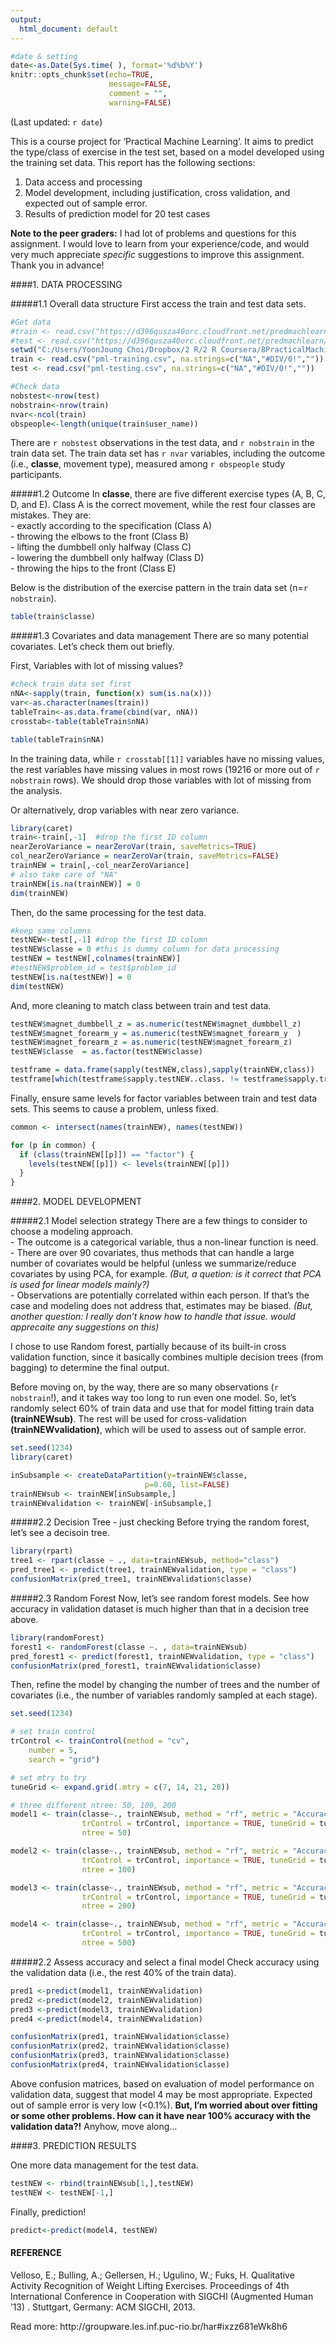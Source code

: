 ---
output:
  html_document: default
---
```{r intro, echo=FALSE, results="hide"}
#date & setting
date<-as.Date(Sys.time(	), format='%d%b%Y')
knitr::opts_chunk$set(echo=TRUE,
                      message=FALSE, 
                      comment = "", 
                      warning=FALSE) 
```
(Last updated: `r date`)

This is a course project for 'Practical Machine Learning'. It aims to predict the type/class of exercise in the test set, based on a model developed using the training set data. This report has the following sections:  

1. Data access and processing  
2. Model development, including justification, cross validation, and expected out of sample error.
3. Results of prediction model for 20 test cases   

__Note to the peer graders:__ I had lot of problems and questions for this assignment. I would love to learn from your experience/code, and would very much appreciate _specific_ suggestions to improve this assignment. Thank you in advance! 

####1. DATA PROCESSING 

#####1.1 Overall data structure 
First access the train and test data sets. 
```{r getdata, cache=TRUE}
#Get data
#train <- read.csv("https://d396qusza40orc.cloudfront.net/predmachlearn/pml-training.csv")
#test <- read.csv("https://d396qusza40orc.cloudfront.net/predmachlearn/pml-testing.csv")
setwd("C:/Users/YoonJoung Choi/Dropbox/2 R/2 R Coursera/8PracticalMachineLearning")
train <- read.csv("pml-training.csv", na.strings=c("NA","#DIV/0!",""))
test <- read.csv("pml-testing.csv", na.strings=c("NA","#DIV/0!",""))

#Check data
nobstest<-nrow(test)
nobstrain<-nrow(train)
nvar<-ncol(train)
obspeople<-length(unique(train$user_name))
```
There are `r nobstest` observations in the test data, and `r nobstrain` in the train data set. The train data set has `r nvar` variables, including the outcome (i.e., __classe__, movement type), measured among `r obspeople` study participants. 

#####1.2 Outcome 
In __classe__, there are five different exercise types (A, B, C, D, and E). Class A is the correct movement, while the rest four classes are mistakes. They are:  
- exactly according to the specification (Class A)  
- throwing the elbows to the front (Class B)  
- lifting the dumbbell only halfway (Class C)  
- lowering the dumbbell only halfway (Class D)  
- throwing the hips to the front (Class E)  

Below is the distribution of the exercise pattern in the train data set (n=`r nobstrain`). 
```{r outcome, echo=FALSE}
table(train$classe) 
```

#####1.3 Covariates and data management 
There are so many potential covariates. Let's check them out briefly.  

First, Variables with lot of missing values?
```{r checkmissingTrain}
#check train data set first
nNA<-sapply(train, function(x) sum(is.na(x)))
var<-as.character(names(train))
tableTrain<-as.data.frame(cbind(var, nNA))
crosstab<-table(tableTrain$nNA)

table(tableTrain$nNA) 
```
In the training data, while `r crosstab[[1]]` variables have no missing values, the rest variables have missing values in most rows (19216 or more out of `r nobstrain` rows). We should drop those variables with lot of missing from the analysis. 

Or alternatively, drop variables with near zero variance. 
```{r nearzerovar}
library(caret)
train<-train[,-1]  #drop the first ID column
nearZeroVariance = nearZeroVar(train, saveMetrics=TRUE)
col_nearZeroVariance = nearZeroVar(train, saveMetrics=FALSE)
trainNEW = train[,-col_nearZeroVariance]
# also take care of "NA"
trainNEW[is.na(trainNEW)] = 0
dim(trainNEW)
```

Then, do the same processing for the test data. 
```{r}
#keep same columns 
testNEW<-test[,-1] #drop the first ID column
testNEW$classe = 0 #this is dummy column for data processing 
testNEW = testNEW[,colnames(trainNEW)]
#testNEW$problem_id = test$problem_id 
testNEW[is.na(testNEW)] = 0
dim(testNEW)
```

And, more cleaning to match class between train and test data.
```{r morecleaning}
testNEW$magnet_dumbbell_z = as.numeric(testNEW$magnet_dumbbell_z)
testNEW$magnet_forearm_y = as.numeric(testNEW$magnet_forearm_y  )
testNEW$magnet_forearm_z = as.numeric(testNEW$magnet_forearm_z)
testNEW$classe  = as.factor(testNEW$classe)

testframe = data.frame(sapply(testNEW,class),sapply(trainNEW,class))
testframe[which(testframe$sapply.testNEW..class. != testframe$sapply.trainNEW..class.),]
```

Finally, ensure same levels for factor variables between train and test data sets. This seems to cause a problem, unless fixed. 
```{r factorlevel}
common <- intersect(names(trainNEW), names(testNEW)) 

for (p in common) { 
  if (class(trainNEW[[p]]) == "factor") { 
    levels(testNEW[[p]]) <- levels(trainNEW[[p]]) 
  } 
}
```

####2. MODEL DEVELOPMENT

#####2.1 Model selection strategy 
There are a few things to consider to choose a modeling approach.  
- The outcome is a categorical variable, thus a non-linear function is need.  
- There are over 90 covariates, thus methods that can handle a large number of covariates would be helpful (unless we summarize/reduce covariates by using PCA, for example. _(But, a quetion: is it correct that PCA is used for linear models mainly?)_  
- Observations are potentially correlated within each person. If that's the case and modeling does not address that, estimates may be biased. _(But, another question: I really don't know how to handle that issue. would apprecaite any suggestions on this)_  

I chose to use Random forest, partially because of its built-in cross validation function, since it basically combines multiple decision trees (from bagging) to determine the final output. 

Before moving on, by the way, there are so many observations (`r nobstrain`!), and it takes way too long to run even one model. So, let's randomly select 60% of train data and use that for model fitting train data __(trainNEWsub)__. The rest will be used for cross-validation __(trainNEWvalidation)__, which will be used to assess out of sample error.  
```{r subsample, results="hide"}
set.seed(1234)
library(caret)

inSubsample <- createDataPartition(y=trainNEW$classe,
                              p=0.60, list=FALSE)
trainNEWsub <- trainNEW[inSubsample,]
trainNEWvalidation <- trainNEW[-inSubsample,]
```

#####2.2 Decision Tree - just checking
Before trying the random forest, let's see a decisoin tree. 
```{r model, cache=TRUE}
library(rpart)
tree1 <- rpart(classe ~ ., data=trainNEWsub, method="class")
pred_tree1 <- predict(tree1, trainNEWvalidation, type = "class")
confusionMatrix(pred_tree1, trainNEWvalidation$classe)
```

#####2.3 Random Forest 
Now, let's see random forest models. See how accuracy in validation dataset is much higher than that in a decision tree above.  
```{r forest, cache=TRUE}
library(randomForest)
forest1 <- randomForest(classe ~. , data=trainNEWsub)
pred_forest1 <- predict(forest1, trainNEWvalidation, type = "class")
confusionMatrix(pred_forest1, trainNEWvalidation$classe)
```

Then, refine the model by changing the number of trees and the number of covariates (i.e., the number of variables randomly sampled at each stage).  
```{r model_refine, cache=TRUE}
set.seed(1234)

# set train control 
trControl <- trainControl(method = "cv",
    number = 5,
    search = "grid")

# set mtry to try
tuneGrid <- expand.grid(.mtry = c(7, 14, 21, 28))

# three different ntree: 50, 100, 200
model1 <- train(classe~., trainNEWsub, method = "rf", metric = "Accuracy", 
                trControl = trControl, importance = TRUE, tuneGrid = tuneGrid,
                ntree = 50)

model2 <- train(classe~., trainNEWsub, method = "rf", metric = "Accuracy", 
                trControl = trControl, importance = TRUE, tuneGrid = tuneGrid,
                ntree = 100)

model3 <- train(classe~., trainNEWsub, method = "rf", metric = "Accuracy", 
                trControl = trControl, importance = TRUE, tuneGrid = tuneGrid,
                ntree = 200)

model4 <- train(classe~., trainNEWsub, method = "rf", metric = "Accuracy", 
                trControl = trControl, importance = TRUE, tuneGrid = tuneGrid,
                ntree = 500)
```

#####2.2 Assess accuracy and select a final model 
Check accuracy using the validation data (i.e., the rest 40% of the train data).
```{r accuracy, cache=TRUE}

pred1 <-predict(model1, trainNEWvalidation)
pred2 <-predict(model2, trainNEWvalidation)
pred3 <-predict(model3, trainNEWvalidation)
pred4 <-predict(model4, trainNEWvalidation)

confusionMatrix(pred1, trainNEWvalidation$classe)
confusionMatrix(pred2, trainNEWvalidation$classe)
confusionMatrix(pred3, trainNEWvalidation$classe)
confusionMatrix(pred4, trainNEWvalidation$classe)
```
Above confusion matrices, based on evaluation of model performance on validation data, suggest that model 4 may be most appropriate. Expected out of sample error is very low (<0.1%). __But, I'm worried about over fitting or some other problems. How can it have near 100% accuracy with the validation data?!__ Anyhow, move along...

####3. PREDICTION RESULTS 

One more data management for the test data.
```{r}
testNEW <- rbind(trainNEWsub[1,],testNEW)
testNEW <- testNEW[-1,]
```

Finally, prediction!
```{r predict}
predict<-predict(model4, testNEW)
```


#### REFERENCE 
Velloso, E.; Bulling, A.; Gellersen, H.; Ugulino, W.; Fuks, H. Qualitative Activity Recognition of Weight Lifting Exercises. Proceedings of 4th International Conference in Cooperation with SIGCHI (Augmented Human '13) . Stuttgart, Germany: ACM SIGCHI, 2013.

Read more: http://groupware.les.inf.puc-rio.br/har#ixzz681eWk8h6

